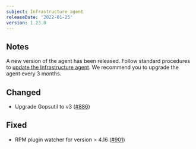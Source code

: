 ```yaml
---
subject: Infrastructure agent
releaseDate: '2022-01-25'
version: 1.23.0
---
```


## Notes
A new version of the agent has been released. Follow standard procedures to [update the Infrastructure agent](/docs/infrastructure/install-configure-manage-infrastructure/update-or-uninstall/update-infrastructure-agent).
We recommend you to upgrade the agent every 3 months.

## Changed
- Upgrade Gopsutil to v3 ([#886](https://github.com/newrelic/infrastructure-agent/pull/886))

## Fixed
- RPM plugin watcher for version > 4.16 ([#901](https://github.com/newrelic/infrastructure-agent/pull/901))
